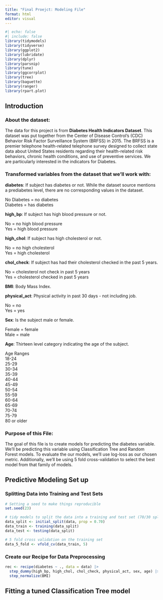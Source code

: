 ```yaml
---
title: "Final Proejct: Modeling File"
format: html
editor: visual
---
```


```r
#| echo: false
#| include: false
library(tidymodels)
library(tidyverse)
library(ggplot2)
library(lubridate)
library(dplyr)
library(parsnip)
library(tune)
library(ggcorrplot)
library(tree)
library(baguette)
library(ranger)
library(rpart.plot)
```

## Introduction

### About the dataset:

The data for this project is from **Diabetes Health Indicators Dataset**. This dataset was put together from the Center of Disease Control's (CDC) Behavior Risk Factor Surveillance System (BRFSS) in 2015. The BRFSS is a premier telephone health-related telephone survey designed to collect state data about United States residents regarding their health-related risk behaviors, chronic health conditions, and use of preventive services. We are particularly interested in the indicators for Diabetes.

### Transformed variables from the dataset that we'll work with:

**diabetes**: If subject has diabetes or not. While the dataset source mentions a prediabetes level, there are no corresponding values in the dataset.

No Diabetes = no diabetes\
Diabetes = has diabetes

**high_bp**: If subject has high blood pressure or not.

No = no high blood pressure\
Yes = high blood pressure

**high_chol**: If subject has high cholesterol or not.

No = no high cholesterol\
Yes = high cholesterol

**chol_check**: If subject has had their cholesterol checked in the past 5 years.

No = cholesterol not check in past 5 years\
Yes = cholesterol checked in past 5 years

**BMI**: Body Mass Index.

**physical_act**: Physical activity in past 30 days - not including job.

No = no\
Yes = yes

**Sex**: Is the subject male or female.

Female = female\
Male = male

**Age**: Thirteen level category indicating the age of the subject.

Age Ranges\
18-24\
25-29\
30-34\
35-39\
40-44\
45-49\
50-54\
55-59\
60-64\
65-69\
70-74\
75-79\
80 or older

### Purpose of this File:

The goal of this file is to create models for predicting the diabetes variable. We'll be predicting this variable using Classification Tree and Random Forest models. To evaluate the our models, we'll use log-loss as our chosen metric. Additionally, we'll be using 5 fold cross-validation to select the best model from that family of models.

## Predictive Modeling Set up

### Splitting Data into Training and Test Sets

```r
# Setting a seed to make things reproducible
set.seed(23)

# tidy models to split the data into a training and test set (70/30 split)
data_split <- initial_split(data, prop = 0.70)
data_train <- training(data_split)
data_test <- testing(data_split)

# 5 fold cross validation on the training set
data_5_fold <- vfold_cv(data_train, 5)
```

### Create our Recipe for Data Preprocessing

```r
rec <- recipe(diabetes ~ ., data = data) |>
  step_dummy(high_bp, high_chol, chol_check, physical_act, sex, age) |>
  step_normalize(BMI)
```

## Fitting a tuned Classification Tree model

```r

```

